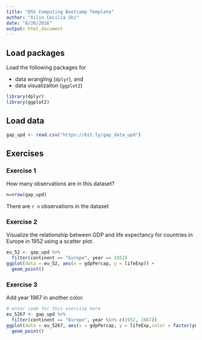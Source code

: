 ```yaml
---
title: "DSS Computing Bootcamp Template"
author: "Xilin Cecilia Shi"
date: "8/26/2016"
output: html_document
---
```


## Load packages

Load the following packages for 

- data wrangling (`dplyr`), and 
- data visualizaiton (`ggplot2`)

```r
library(dplyr)
library(ggplot2)
```

## Load data

```r
gap_upd <- read.csv("https://bit.ly/gap_data_upd")
```

## Exercises

### Exercise 1

How many observations are in this dataset?

```r
n=nrow(gap_upd)
```
There are `r n` observations in the dataset

### Exercise 2

Visualize the relationship between GDP and life expectancy for 
countries in Europe in 1952 using a scatter plot.

```r
eu_52 <- gap_upd %>%
  filter(continent == "Europe", year == 1952)
ggplot(data = eu_52, aes(x = gdpPercap, y = lifeExp)) +
  geom_point()  
```

### Exercise 3

Add year 1967 in another color.

```r
# enter code for this exercise here
eu_5267 <- gap_upd %>%
  filter(continent == "Europe", year %in% c(1952, 1967))
ggplot(data = eu_5267, aes(x = gdpPercap, y = lifeExp,color = factor(year))) +
  geom_point()
```

